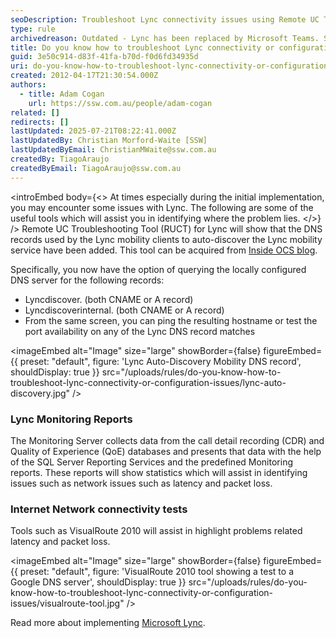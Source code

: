 ```yaml
---
seoDescription: Troubleshoot Lync connectivity issues using Remote UC Troubleshooting Tool, Monitoring Reports and Internet Network connectivity tests.
type: rule
archivedreason: Outdated - Lync has been replaced by Microsoft Teams. See https://www.ssw.com.au/rules/rules-to-better-microsoft-teams/
title: Do you know how to troubleshoot Lync connectivity or configuration issues?
guid: 3e50c914-d83f-41fa-b70d-f0d6fd34935d
uri: do-you-know-how-to-troubleshoot-lync-connectivity-or-configuration-issues
created: 2012-04-17T21:30:54.000Z
authors:
  - title: Adam Cogan
    url: https://ssw.com.au/people/adam-cogan
related: []
redirects: []
lastUpdated: 2025-07-21T08:22:41.000Z
lastUpdatedBy: Christian Morford-Waite [SSW]
lastUpdatedByEmail: ChristianMWaite@ssw.com.au
createdBy: TiagoAraujo
createdByEmail: TiagoAraujo@ssw.com.au
---
```


<introEmbed
  body={<>
At times especially during the initial implementation, you may encounter some issues with Lync. The following are some of the useful tools which will assist you in identifying where the problem lies.
  </>}
/>
Remote UC Troubleshooting Tool (RUCT) for Lync will show that the DNS records used by the Lync mobility clients to auto-discover the Lync mobility service have been added. This tool can be acquired from [Inside OCS blog](https://insideocs.wordpress.com/).

Specifically, you now have the option of querying the locally configured DNS server for the following records:

* Lyncdiscover. (both CNAME or A record)
* Lyncdiscoverinternal. (both CNAME or A record)
* From the same screen, you can ping the resulting hostname or test the port availability on any of the Lync DNS record matches


<imageEmbed
  alt="Image"
  size="large"
  showBorder={false}
  figureEmbed={{
    preset: "default",
    figure: 'Lync Auto-Discovery Mobility DNS record',
    shouldDisplay: true
  }}
  src="/uploads/rules/do-you-know-how-to-troubleshoot-lync-connectivity-or-configuration-issues/lync-auto-discovery.jpg"
/>

### Lync Monitoring Reports

The Monitoring Server collects data from the call detail recording (CDR) and Quality of Experience (QoE) databases and presents that data with the help of the SQL Server Reporting Services and the predefined Monitoring reports. These reports will show statistics which will assist in identifying issues such as network issues such as latency and packet loss.

### Internet Network connectivity tests

Tools such as VisualRoute 2010 will assist in highlight problems related latency and packet loss.


<imageEmbed
  alt="Image"
  size="large"
  showBorder={false}
  figureEmbed={{
    preset: "default",
    figure: 'VisualRoute 2010 tool showing a test to a Google DNS server',
    shouldDisplay: true
  }}
  src="/uploads/rules/do-you-know-how-to-troubleshoot-lync-connectivity-or-configuration-issues/visualroute-tool.jpg"
/>

Read more about implementing [Microsoft Lync](http://www.ssw.com.au/ssw/Consulting/Lync.aspx).
